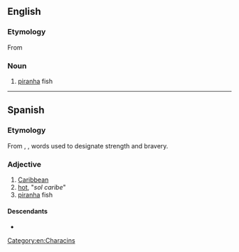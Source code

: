 {{also|Caribe|Ca-ri-bê}}
==English==

===Etymology===
From {{der|en|es|caribe}}

===Noun===
{{en-noun}}

# [[piranha]] fish

{{Webster 1913}}

[[Category:en:Characins]]

----

==Spanish==

===Etymology===
From {{der|es|arw|kalingo}}, {{m|arw|kalino}}, words used to designate strength and bravery.

===Adjective===
{{es-adj}}

# [[Caribbean]]
# [[hot]], "''sol caribe''" {{gloss|"hot sun"}}
# [[piranha]] fish

====Descendants====
* {{desc|la|Caribaeus}}
